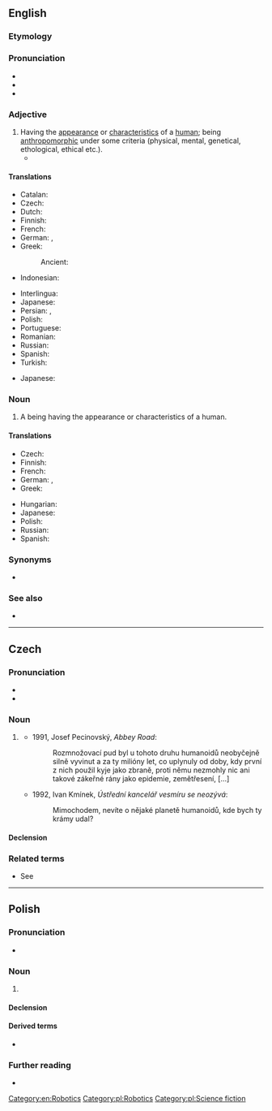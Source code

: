 ==English==
{{wikipedia}}

===Etymology===
{{suffix|en|human|oid}}

===Pronunciation===
* {{IPA|en|/ˈhjuːmənɔɪd/}}
* {{audio|en|LL-Q1860 (eng)-Vealhurl-humanoid.wav|Audio (UK)}}
* {{rhymes|en|ɔɪd}}

===Adjective===
{{en-adj}}

# Having the [[appearance]] or [[characteristics]] of a [[human]]; being [[anthropomorphic]] under some criteria (physical, mental, genetical, ethological, ethical etc.).
#* {{quote-av|1=en|year=1967|actor={{w|Robert Brown (American actor)|Robert Brown}}|title={{w|Star Trek: The Original Series|Star Trek}}, {{w|The Alternative Factor}}|season=1|number=27|time=|text=That's how I came to be down there, Captain, pursuing the devil's own spawn, a thing I've chased across the universe. He's '''humanoid''' outside, but inside, he's a hideous, murdering monster. I'll get him, Captain. I swear it.}}

====Translations====
{{trans-top|having the appearance or characteristics of a human}}
* Catalan: {{t+|ca|humanoide}}
* Czech: {{t|cs|humanoidní}}
* Dutch: {{t|nl|humanoïde}}
* Finnish: {{t+|fi|ihmismäinen}}
* French: {{t+|fr|humanoïde}}
* German: {{t+|de|menschenähnlich}}, {{t+|de|humanoid}}
* Greek: {{t+|el|ανθρωποειδής}}
*: Ancient: {{t|grc|ἀνθρωποειδής}}
* Indonesian: {{t|id|humanoid}}
{{trans-mid}}
* Interlingua: {{t|ia|humanoide}}
* Japanese: {{t|ja|人型|tr=ひとがたの, hitogata no|alt=人型の|sc=Jpan}}
* Persian: {{t|fa|آدمواره|tr=ādamvāre}}, {{t+|fa|انسان‌نما|tr=ensānnemā}}
* Polish: {{t+|pl|humanoidalny}}
* Portuguese: {{t|pt|humanoide}}
* Romanian: {{t+|ro|umanoid}}
* Russian: {{t+|ru|человекоподо́бный}}
* Spanish: {{t|es|humanoide}}
* Turkish: {{t+|tr|insansı}}
{{trans-bottom}}

{{checktrans-top}}
* Japanese: {{t+check|ja|擬人化|tr=ぎじんか, gijinka}}
{{trans-mid}}
{{trans-bottom}}

===Noun===
{{en-noun}}

# A being having the appearance or characteristics of a human.

====Translations====
{{trans-top|a being having the appearance or characteristics of a human}}
* Czech: {{t|cs|humanoid|m}}
* Finnish: {{t+|fi|humanoidi}}
* French: {{t+|fr|humanoïde|m}}
* German: {{t|de|Humanoid|m}}, {{t|de|Humanoide|m}}
* Greek: {{t+|el|ανθρωποειδές|n}}
{{trans-mid}}
* Hungarian: {{t+|hu|humanoid}}
* Japanese: {{t|ja|ヒューマノイド|tr=hyūmanoido|sc=Jpan}}
* Polish: {{t+|pl|humanoid|m}}
* Russian: {{t+|ru|гумано́ид|m}}
* Spanish: {{t|es|humanoide|m}}
{{trans-bottom}}

===Synonyms===
* {{l|en|humaniform}}

===See also===
* {{l|en|anthropoid}}

[[Category:en:Robotics]]

----

==Czech==

===Pronunciation===
* {{cs-IPA}}
* {{hyphenation|cs|hu|ma|noid}}

===Noun===
{{cs-noun|g=m-an}}

# {{l|en|humanoid}} {{gloss|a being having the appearance or characteristics of a human}}
#* 1991, Josef Pecinovský, ''Abbey Road'':
#*: Rozmnožovací pud byl u tohoto druhu humanoidů neobyčejně silně vyvinut a za ty milióny let, co uplynuly od doby, kdy první z nich použil kyje jako zbraně, proti němu nezmohly nic ani takové zákeřné rány jako epidemie, zemětřesení, [...]
#* 1992, Ivan Kmínek, ''Ústřední kancelář vesmíru se neozývá'':
#*: Mimochodem, nevíte o nějaké planetě humanoidů, kde bych ty krámy udal?

====Declension====
{{cs-decl-noun|humanoid|humanoida|[[humanoidovi]], [[humanoidu]]|humanoida|humanoide|[[humanoidovi]], [[humanoidu]]|humanoidem|[[humanoidové]], [[humanoidi]]|humanoidů|humanoidům|humanoidy|[[humanoidové]], [[humanoidi]]|humanoidech|humanoidy}}

===Related terms===
* See {{l|cs|homo}}

----

==Polish==
{{wikipedia|lang=pl}}

===Pronunciation===
* {{pl-IPA}}

===Noun===
{{pl-noun|m-an}}

# {{l|en|humanoid}}

====Declension====
{{pl-decl-noun-m-an}}

====Derived terms====
* {{l|pl|humanoidalny}}

===Further reading===
* {{R:PWN}}

[[Category:pl:Robotics]]
[[Category:pl:Science fiction]]